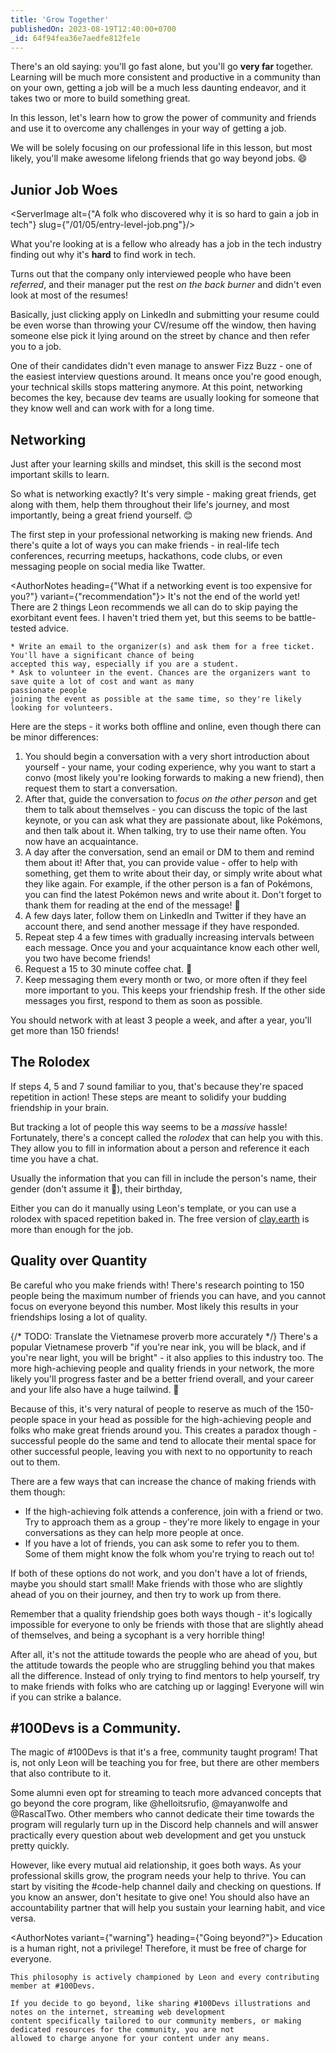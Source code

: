```yaml
---
title: 'Grow Together'
publishedOn: 2023-08-19T12:40:00+0700
_id: 64f94fea36e7aedfe812fe1e
---
```


There's an old saying: you'll go fast alone, but you'll go <ColorEmphasis>**very far**</ColorEmphasis> together. Learning
will be much more consistent and productive in a community than on your own, getting a job will be a much less daunting
endeavor, and it takes two or more to build something great.

In this lesson, let's learn how to grow the power of community and friends and use it to overcome any challenges in your
way of getting a job.

We will be solely focusing on our professional life in this lesson, but most likely, you'll make awesome lifelong friends
that go way beyond jobs. 😄


## Junior Job Woes

<ServerImage alt={"A folk who discovered why it is so hard to gain a job in tech"} slug={"/01/05/entry-level-job.png"}/>

What you're looking at is a fellow who already has a job in the tech industry finding out why it's
<ColorEmphasis color="#FF4444">**hard**</ColorEmphasis> to find work in tech.

Turns out that the company only interviewed people who have been *referred*, and their manager put the rest *on the
back burner* and didn't even look at most of the resumes!

Basically, just clicking apply on LinkedIn and submitting your resume could be even worse than throwing your
CV/resume off the window, then having someone else pick it lying around on the street by chance and then refer you to a job.

One of their candidates didn't even manage to answer Fizz Buzz - one of the easiest interview questions around. It means
once you're good enough, your technical skills stops mattering anymore. At this point, networking becomes the key, because dev
teams are usually looking for someone that they know well and can work with for a long time.


## Networking

Just after your learning skills and mindset, this skill is the second most important skills to learn.

So what is networking exactly? It's very simple - making great friends, get along with them, help them throughout their life's
journey, and most importantly, being a great friend yourself. 😊

The first step in your professional networking is making new friends. And there's quite a lot of ways you can make friends -
in real-life tech conferences, recurring meetups, hackathons, code clubs, or even messaging people on social media like Twatter.

<AuthorNotes heading={"What if a networking event is too expensive for you?"} variant={"recommendation"}>
    It's not the end of the world yet! There are 2 things Leon recommends we all can do to skip paying the exorbitant
    event fees. I haven't tried them yet, but this seems to be battle-tested advice.

    * Write an email to the organizer(s) and ask them for a free ticket. You'll have a significant chance of being
    accepted this way, especially if you are a student.
    * Ask to volunteer in the event. Chances are the organizers want to save quite a lot of cost and want as many
    passionate people
    joining the event as possible at the same time, so they're likely looking for volunteers.
</AuthorNotes>

Here are the steps - it works both offline and online, even though there can be minor differences:

1. You should begin a conversation with a very short introduction about yourself - your name, your coding experience,
why you want to start a convo (most likely you're looking forwards to making a new friend), then request them to
start a conversation.
2. After that, guide the conversation to *focus on the other person* and get them to talk about themselves - you can discuss
the topic of the last keynote, or you can ask what they are passionate about, like Pokémons, and then talk about it. When talking, try to use their name often.
You now have an acquaintance.
3. A day after the conversation, send an email or DM to them and remind them about it! After that, you can provide value -
offer to help with something, get them to write about their day, or simply write about what they like again. For example,
if the other person is a fan of Pokémons, you can find the latest Pokémon news and write about it. Don't forget to thank
them for reading at the end of the message! 🎁
4. A few days later, follow them on LinkedIn and Twitter if they have an account there, and
send another message if they have responded.
5. Repeat step 4 a few times with gradually increasing intervals between each message. Once you and your acquaintance
know each other well, you two have become friends!
6. Request a 15 to 30 minute coffee chat. 🍵
7. Keep messaging them every month or two, or more often if they feel more important to you. This keeps your friendship
fresh. If the other side messages you first, respond to them as soon as possible.

You should network with at least 3 people a week, and after a year, you'll get more than 150 friends!

## The Rolodex

If steps 4, 5 and 7 sound familiar to you, that's because they're <ColorEmphasis>spaced repetition</ColorEmphasis> in action!
These steps are meant to solidify your budding friendship in your brain.

But tracking a lot of people this way seems to be a *massive* hassle! Fortunately, there's a concept called the *rolodex*
that can help you with this. They allow you to fill in information about a person and reference it each time you have a
chat.

Usually the information that you can fill in include the person's name, their gender (don't assume it 🌈), their birthday,


Either you can do it manually using Leon's template, or you can use a rolodex with spaced repetition baked in. The free
version of <a href="https://clay.earth"><ColorEmphasis>clay.earth</ColorEmphasis></a> is more than enough for the job.

## Quality over Quantity

Be careful who you make friends with! There's research pointing to 150 people being the maximum number of friends you can
have, and you cannot focus on everyone beyond this number. Most likely this results in your friendships losing a
lot of quality.

{/* TODO: Translate the Vietnamese proverb more accurately */}
There's a popular Vietnamese proverb "if you're near ink, you will be black, and if you're near light, you will be bright" -
it also applies to this industry too. The more high-achieving people and quality friends in your network, the more
likely you'll progress faster and be a better friend overall, and your career and your life also have a huge tailwind. 🍃

Because of this, it's very natural of people to reserve as much of the 150-people space in your head as possible for the
high-achieving people and folks who make great friends around you. This creates a paradox though - successful people do
the same and tend to allocate their mental space for other successful people, leaving you with next to no opportunity
to reach out to them.

There are a few ways that can increase the chance of making friends with them though:

* If the high-achieving folk attends a conference, join with a friend or two. Try to approach them as a group - they're
more likely to engage in your conversations as they can help more people at once.
* If you have a lot of friends, you can ask some to refer you to them. Some of them might know the folk whom you're
trying to reach out to!

If both of these options do not work, and you don't have a lot of friends, maybe you should start small! Make friends
with those who are slightly ahead of you on their journey, and then try to work up from there.

Remember that <ColorEmphasis>a quality friendship goes both ways</ColorEmphasis> though - it's logically impossible for
everyone to only be friends with those that are slightly ahead of themselves, and being a sycophant is a very horrible
thing!

After all, it's not the attitude towards the people who are ahead of you, but the attitude towards the
people who are struggling behind you that makes all the difference. Instead of only trying to find mentors to help
yourself, try to make friends with folks who are catching up or lagging! Everyone will win if you can strike a balance.


## #100Devs is a Community.

The magic of #100Devs is that it's a free, community taught program! That is, not only Leon will be teaching you for free,
but there are other members that also contribute to it.

Some alumni even opt for streaming to teach more advanced concepts that go beyond the core program, like @helloitsrufio,
@mayanwolfe and @RascalTwo. Other members who cannot dedicate their time towards the program will regularly turn up in
the Discord help channels and will answer practically every question about web development and get you unstuck pretty
quickly.

However, like every mutual aid relationship, <ColorEmphasis>it goes both ways</ColorEmphasis>. As your professional skills
grow, the program needs your help to thrive. You can start by visiting the #code-help channel daily and checking on questions.
If you know an answer, don't hesitate to give one! You should also have an accountability partner that will help you sustain
your learning habit, and vice versa.

<AuthorNotes variant={"warning"} heading={"Going beyond?"}>
    Education is a human right, not a privilege! Therefore, it must be free of charge for everyone.

    This philosophy is actively championed by Leon and every contributing member at #100Devs.

    If you decide to go beyond, like sharing #100Devs illustrations and notes on the internet, streaming web development
    content specifically tailored to our community members, or making dedicated resources for the community, you are not
    allowed to charge anyone for your content under any means.
</AuthorNotes>

